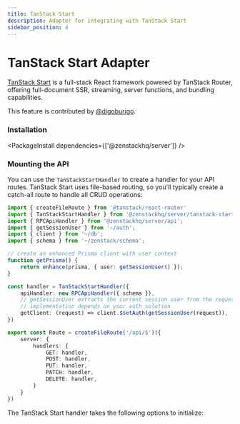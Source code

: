 ```yaml
---
title: TanStack Start
description: Adapter for integrating with TanStack Start
sidebar_position: 4
---
```



# TanStack Start Adapter

[TanStack Start](https://tanstack.com/start) is a full-stack React framework powered by TanStack Router, offering full-document SSR, streaming, server functions, and bundling capabilities.

<Intro module='@zenstackhq/server/tanstack-start' framework='TanStack Start' url="https://tanstack.com/start" />

This feature is contributed by [@digoburigo](https://github.com/digoburigo).

### Installation

<PackageInstall dependencies={['@zenstackhq/server']} />

### Mounting the API

You can use the `TanStackStartHandler` to create a handler for your API routes. TanStack Start uses file-based routing, so you'll typically create a catch-all route to handle all CRUD operations:

```ts title='app/routes/api/$.ts'
import { createFileRoute } from '@tanstack/react-router'
import { TanStackStartHandler } from '@zenstackhq/server/tanstack-start'
import { RPCApiHandler } from '@zenstackhq/server/api';
import { getSessionUser } from '~/auth';
import { client } from '~/db';
import { schema } from '~/zenstack/schema';

// create an enhanced Prisma client with user context
function getPrisma() {
    return enhance(prisma, { user: getSessionUser() });
}

const handler = TanStackStartHandler({
    apiHandler: new RPCApiHandler({ schema }),
    // getSessionUser extracts the current session user from the request, its
    // implementation depends on your auth solution
    getClient: (request) => client.$setAuth(getSessionUser(request)),
})

export const Route = createFileRoute('/api/$')({
    server: {
        handlers: {
            GET: handler,
            POST: handler,
            PUT: handler,
            PATCH: handler,
            DELETE: handler,
        }
    }
})
```

The TanStack Start handler takes the following options to initialize:

<AdapterOptions getClient='(request: Request) => ClientContract<Schema> | Promise<ClientContract<Schema>>' />

<ErrorHandling />

